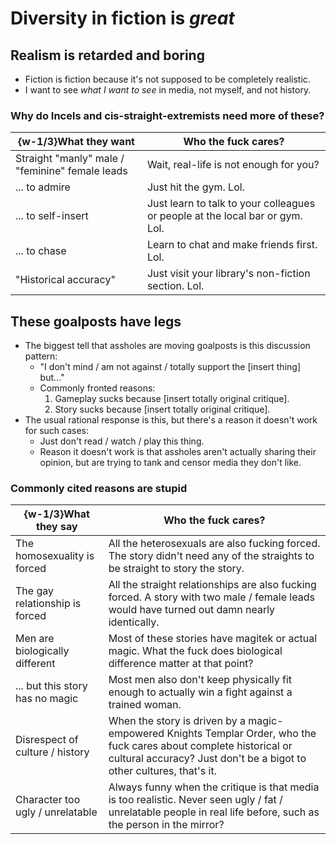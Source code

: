 #   Diversity in fiction is _great_

##  Realism is retarded and boring

-   Fiction is fiction because it's not supposed to be completely realistic.
-   I want to see _what I want to see_ in media, not myself, and not history.

### Why do Incels and cis-straight-extremists need more of these?

|  \{w-1/3\}What they want  |  Who the fuck cares?  |
|  ----  |  ----  |
|  Straight "manly" male / "feminine" female leads  |  Wait, real-life is not enough for you?  |
|  ... to admire  |  Just hit the gym. Lol.  |
|  ... to self-insert  |  Just learn to talk to your colleagues or people at the local bar or gym. Lol.  |
|  ... to chase  |  Learn to chat and make friends first. Lol.  |
|  "Historical accuracy"  |  Just visit your library's non-fiction section. Lol.  |

##  These goalposts have legs

-   The biggest tell that assholes are moving goalposts is this discussion pattern:
    -   "I don't mind / am not against / totally support the [insert thing] but..."
    -   Commonly fronted reasons:
        1.  Gameplay sucks because [insert totally original critique].
        2.  Story sucks because [insert totally original critique].
-   The usual rational response is this, but there's a reason it doesn't work for such cases:
    -   Just don't read / watch / play this thing.
    -   Reason it doesn't work is that assholes aren't actually sharing their opinion,
        but are trying to tank and censor media they don't like.

### Commonly cited reasons are stupid

|  \{w-1/3\}What they say  |  Who the fuck cares?  |
|  ----  |  ----  |
|  The homosexuality is forced  |  All the heterosexuals are also fucking forced. The story didn't need any of the straights to be straight to story the story.  |
|  The gay relationship is forced  |  All the straight relationships are also fucking forced. A story with two male / female leads would have turned out damn nearly identically.  |
|  Men are biologically different  |  Most of these stories have magitek or actual magic. What the fuck does biological difference matter at that point?  |
|  ... but this story has no magic  |  Most men also don't keep physically fit enough to actually win a fight against a trained woman.  |
|  Disrespect of culture / history  |  When the story is driven by a magic-empowered Knights Templar Order, who the fuck cares about complete historical or cultural accuracy? Just don't be a bigot to other cultures, that's it.  |
|  Character too ugly / unrelatable  |  Always funny when the critique is that media is too realistic. Never seen ugly / fat / unrelatable people in real life before, such as the person in the mirror?  |